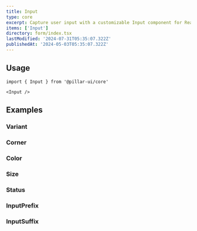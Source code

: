 ```yaml
---
title: Input
type: core
excerpt: Capture user input with a customizable Input component for React. Easily collect text, email addresses, passwords, and more with validation and formatting options.
items: ['Input']
directory: form/index.tsx
lastModified: '2024-07-31T05:35:07.322Z'
publishedAt: '2024-05-03T05:35:07.322Z'
---
```


## Usage

```tsx
import { Input } from '@pillar-ui/core'
```

```tsx
<Input />
```

## Examples

### Variant

<Prop defaultValue="outline" type="'bordered' | 'filled' | 'outline'" />

<Playground direction="column" name="inputVariant" root="form/input" />

### Corner

<Prop defaultValue="0" type="'0' | '1' | '2' | '3' | '4' | '5' | 'full'" />

<Playground direction="column" name="inputCorner" root="form/input" />

### Color

<Prop defaultValue="p" type="'i' | 'd' | 'su' | 'se' | 'w' | 'p' | 'b' | 'o'" />

<Playground direction="column" name="inputColor" root="form/input" />

### Size

<Prop defaultValue="4" type="'1' | '2' | '3' | '4' | '5' | '6' | '7' | '8' | '9'" />

<Playground direction="column" name="inputSize" root="form/input" />

### Status

<Playground direction="column" name="inputStatus" root="form/input" />

### InputPrefix

<Playground direction="column" name="inputPrefix" root="form/input" />

### InputSuffix

<Playground direction="column" name="inputSuffix" root="form/input" />
